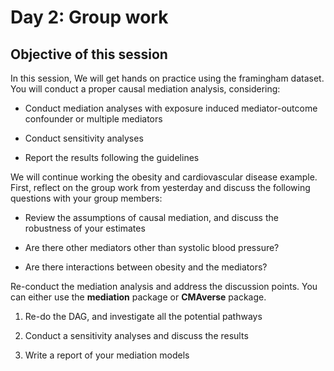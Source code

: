 # Day 2: Group work

<!-- conduct causal mediation analysis, interpretation, conduct sensitivity analysis, interpretation, reporting according to guidelines - Jie will take first look  -->

::: callout-note
# Objective of this session

In this session, We will get hands on practice using the framingham
dataset. You will conduct a proper causal mediation analysis,
considering:

-   Conduct mediation analyses with exposure induced mediator-outcome
    confounder or multiple mediators

-   Conduct sensitivity analyses

-   Report the results following the guidelines
:::

We will continue working the obesity and cardiovascular disease example.
First, reflect on the group work from yesterday and discuss the
following questions with your group members:

-   Review the assumptions of causal mediation, and discuss the
    robustness of your estimates

-   Are there other mediators other than systolic blood pressure?

-   Are there interactions between obesity and the mediators?

Re-conduct the mediation analysis and address the discussion points. You
can either use the **mediation** package or **CMAverse** package.

1.  Re-do the DAG, and investigate all the potential pathways

2.  Conduct a sensitivity analyses and discuss the results

3.  Write a report of your mediation models

